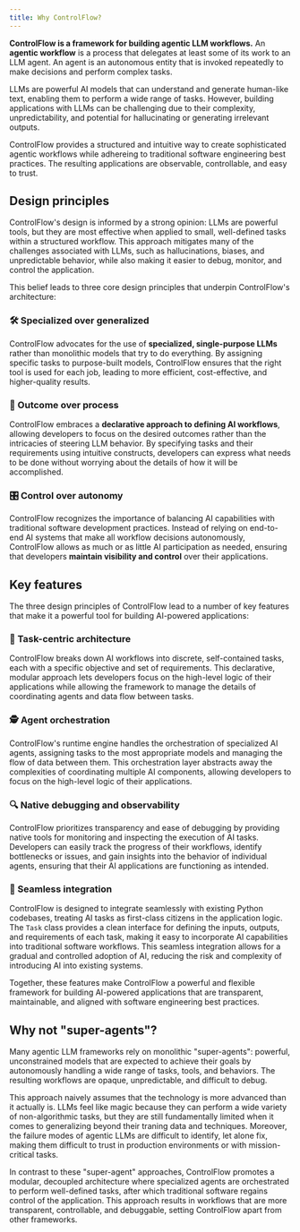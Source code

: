 ```yaml
---
title: Why ControlFlow?
---
```


**ControlFlow is a framework for building agentic LLM workflows.**
<Tip>
    An **agentic workflow** is a process that delegates at least some of its work to an LLM agent. An agent is an autonomous entity that is invoked repeatedly to make decisions and perform complex tasks.
</Tip>

LLMs are powerful AI models that can understand and generate human-like text, enabling them to perform a wide range of tasks. However, building applications with LLMs can be challenging due to their complexity, unpredictability, and potential for hallucinating or generating irrelevant outputs.

ControlFlow provides a structured and intuitive way to create sophisticated agentic workflows while adhereing to traditional software engineering best practices. The resulting applications are observable, controllable, and easy to trust.



## Design principles
ControlFlow's design is informed by a strong opinion: LLMs are powerful tools, but they are most effective when applied to small, well-defined tasks within a structured workflow. This approach mitigates many of the challenges associated with LLMs, such as hallucinations, biases, and unpredictable behavior, while also making it easier to debug, monitor, and control the application.

This belief leads to three core design principles that underpin ControlFlow's architecture:

### 🛠️ Specialized over generalized
ControlFlow advocates for the use of **specialized, single-purpose LLMs** rather than monolithic models that try to do everything. By assigning specific tasks to purpose-built models, ControlFlow ensures that the right tool is used for each job, leading to more efficient, cost-effective, and higher-quality results.

### 🎯 Outcome over process
ControlFlow embraces a **declarative approach to defining AI workflows**, allowing developers to focus on the desired outcomes rather than the intricacies of steering LLM behavior. By specifying tasks and their requirements using intuitive constructs, developers can express what needs to be done without worrying about the details of how it will be accomplished.

### 🎛️ Control over autonomy
ControlFlow recognizes the importance of balancing AI capabilities with traditional software development practices. Instead of relying on end-to-end AI systems that make all workflow decisions autonomously, ControlFlow allows as much or as little AI participation as needed, ensuring that developers **maintain visibility and control** over their applications.



## Key features
The three design principles of ControlFlow lead to a number of key features that make it a powerful tool for building AI-powered applications:

### 🧩 Task-centric architecture
ControlFlow breaks down AI workflows into discrete, self-contained tasks, each with a specific objective and set of requirements. This declarative, modular approach lets developers focus on the high-level logic of their applications while allowing the framework to manage the details of coordinating agents and data flow between tasks.

### 🕵️ Agent orchestration
ControlFlow's runtime engine handles the orchestration of specialized AI agents, assigning tasks to the most appropriate models and managing the flow of data between them. This orchestration layer abstracts away the complexities of coordinating multiple AI components, allowing developers to focus on the high-level logic of their applications.

### 🔍 Native debugging and observability 
ControlFlow prioritizes transparency and ease of debugging by providing native tools for monitoring and inspecting the execution of AI tasks. Developers can easily track the progress of their workflows, identify bottlenecks or issues, and gain insights into the behavior of individual agents, ensuring that their AI applications are functioning as intended.

### 🤝 Seamless integration
ControlFlow is designed to integrate seamlessly with existing Python codebases, treating AI tasks as first-class citizens in the application logic. The `Task` class provides a clean interface for defining the inputs, outputs, and requirements of each task, making it easy to incorporate AI capabilities into traditional software workflows. This seamless integration allows for a gradual and controlled adoption of AI, reducing the risk and complexity of introducing AI into existing systems.

Together, these features make ControlFlow a powerful and flexible framework for building AI-powered applications that are transparent, maintainable, and aligned with software engineering best practices.



## Why not "super-agents"?

Many agentic LLM frameworks rely on monolithic "super-agents": powerful, unconstrained models that are expected to achieve their goals by autonomously handling a wide range of tasks, tools, and behaviors. The resulting workflows are opaque, unpredictable, and difficult to debug.

This approach naively assumes that the technology is more advanced than it actually is. LLMs feel like magic because they can perform a wide variety of non-algorithmic tasks, but they are still fundamentally limited when it comes to generalizing beyond their traning data and techniques. Moreover, the failure modes of agentic LLMs are difficult to identify, let alone fix, making them difficult to trust in production environments or with mission-critical tasks.

In contrast to these "super-agent" approaches, ControlFlow promotes a modular, decoupled architecture where specialized agents are orchestrated to perform well-defined tasks, after which traditional software regains control of the application. This approach results in workflows that are more transparent, controllable, and debuggable, setting ControlFlow apart from other frameworks.


